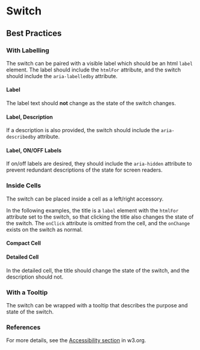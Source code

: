 

<Meta of={SwitchBestPracticesStories} />

# Switch

## Best Practices

### With Labelling

The switch can be paired with a visible label which should be an html `label` element. The label
should include the `htmlFor` attribute, and the switch should include the `aria-labelledby`
attribute.

#### Label

The label text should __not__ change as the state of the switch changes.

<Canvas of={SwitchBestPracticesStories.WithLabel} />

#### Label, Description

If a description is also provided, the switch should include the `aria-describedby` attribute.

<Canvas of={SwitchBestPracticesStories.WithLabelAndDescription} />

#### Label, ON/OFF Labels

If on/off labels are desired, they should include the `aria-hidden` attribute to prevent
redundant descriptions of the state for screen readers.

<Canvas of={SwitchBestPracticesStories.WithLabelAndOnOff} />

### Inside Cells

The switch can be placed inside a cell as a left/right accessory.

In the following examples, the title is a `label` element with the `htmlFor` attribute set to the
switch, so that clicking the title also changes the state of the switch. The `onClick` attribute
is omitted from the cell, and the `onChange` exists on the switch as normal.

#### Compact Cell

<Canvas of={SwitchBestPracticesStories.InsideCell} />

#### Detailed Cell

In the detailed cell, the title should change the state of the switch, and the description should
not.

<Canvas of={SwitchBestPracticesStories.InsideDetailCell} />

### With a Tooltip

The switch can be wrapped with a tooltip that describes the purpose and state of the switch.

<Canvas of={SwitchBestPracticesStories.WithTooltip} />

### References

For more details, see the [Accessibility section](https://www.w3.org/WAI/ARIA/apg/patterns/switch/#wai-ariaroles,states,andproperties) in w3.org.
